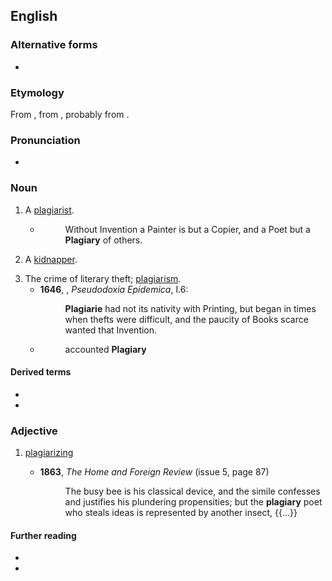==English==

===Alternative forms===
* {{l|en|plagiarie}} {{defdate|16th-17th c.}}

===Etymology===
From {{etyl|la|en}} {{m|la|plagiarius|plagiārius|kidnapper, plagiarist}}, from {{m|la|plagium||kidnapping}}, probably from {{m|la|plaga||a net, snare, trap}}.

===Pronunciation===
* {{a|UK}} {{IPA|en|/ˈpleɪdʒ(ɪ)əɹi/}}

===Noun===
{{en-noun|~}}

# {{lb|en|archaic}} A [[plagiarist]].
#* {{RQ:Dryden De Arte Graphica}}
#*: Without Invention a Painter is but a Copier, and a Poet but a '''Plagiary''' of others. 
# {{lb|en|obsolete}} A [[kidnapper]].
# The crime of literary theft; [[plagiarism]].
#* '''1646''', {{w|Thomas Browne}}, ''Pseudodoxia Epidemica'', I.6:
#*: '''Plagiarie''' had not its nativity with Printing, but began in times when thefts were difficult, and the paucity of Books scarce wanted that Invention.
#* {{RQ:Milton Eikon}}
#*:accounted '''Plagiary'''


====Derived terms====
* {{l|en|plagiarism}}
* {{l|en|plagiarist}}

===Adjective===
{{en-adj|-}}

# {{lb|en|archaic}} [[plagiarize|plagiarizing]]
#* '''1863''', ''The Home and Foreign Review'' (issue 5, page 87)
#*: The busy bee is his classical device, and the simile confesses and justifies his plundering propensities; but the '''plagiary''' poet who steals ideas is represented by another insect, {{...}}

====Further reading====
* {{R:Webster 1913}}
* {{R:Century 1911}}